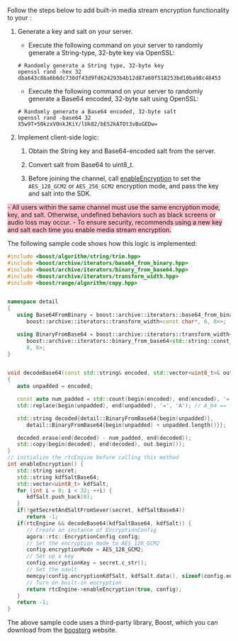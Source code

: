 <PlatformWrapper platform="windows">

Follow the steps below to add built-in media stream encryption functionality to your <Vpl k="CLIENT" /> :

1. Generate a key and salt on your server.

    - Execute the following command on your server to randomly generate a String-type, 32-byte key via OpenSSL:
    ```shell
    # Randomly generate a String type, 32-byte key
    openssl rand -hex 32
    dba643c8ba6b6dc738df43d9fd624293b4b12d87a60f518253bd10ba98c48453
    ```
    - Execute the following command on your server to randomly generate a Base64 encoded, 32-byte salt using OpenSSL:
    ```shell
    # Randomly generate a Base64 encoded, 32-byte salt
    openssl rand -base64 32
    X5w9T+50kzxVOnkJKiY/lUk82/bES2kATOt3vBuGEDw=
    ```
1. Implement client-side logic:

    1. Obtain the String key and Base64-encoded salt from the server.

    1. Convert salt from Base64 to uint8_t.

    1. Before joining the channel, call [enableEncryption](https://api-ref.agora.io/en/video-sdk/cpp/4.x/API/class_irtcengine.html#api_irtcengine_enableencryption) to set the `AES_128_GCM2` or `AES_256_GCM2` encryption mode, and pass the key and salt into the SDK.

<Admonition type="caution" title="note" style="background-color:pink">
- All users within the same channel must use the same encryption mode, key, and salt. Otherwise, undefined behaviors such as black screens or audio loss may occur.
- To ensure security, <Vg k="COMPANY" /> recommends using a new key and salt each time you enable media stream encryption.
</Admonition>

The following sample code shows how this logic is implemented:
```cpp
#include <boost/algorithm/string/trim.hpp>
#include <boost/archive/iterators/base64_from_binary.hpp>
#include <boost/archive/iterators/binary_from_base64.hpp>
#include <boost/archive/iterators/transform_width.hpp>
#include <boost/range/algorithm/copy.hpp>


namespace detail
{
   using Base64FromBinary = boost::archive::iterators::base64_from_binary<
      boost::archive::iterators::transform_width<const char*, 6, 8>>;

   using BinaryFromBase64 = boost::archive::iterators::transform_width<
      boost::archive::iterators::binary_from_base64<std::string::const_iterator>,
      8, 6>;
}


void decodeBase64(const std::string& encoded, std::vector<uint8_t>& out)
{
   auto unpadded = encoded;

   const auto num_padded = std::count(begin(encoded), end(encoded), '=');
   std::replace(begin(unpadded), end(unpadded), '=', 'A'); // A_64 == \0

   std::string decoded{detail::BinaryFromBase64{begin(unpadded)},
      detail::BinaryFromBase64{begin(unpadded) + unpadded.length()}};

   decoded.erase(end(decoded) - num_padded, end(decoded));
   std::copy(begin(decoded), end(decoded), out.begin());
}
// initialize the rtcEngine before calling this method
int enableEncryption() {
   std::string secret;
   std::string kdfSaltBase64;
   std::vector<uint8_t> kdfSalt;
   for (int i = 0; i < 32; ++i) {
      kdfSalt.push_back(0);
   }
   if(!getSecretAndSaltFromSever(secret, kdfSaltBase64))
      return -1;
   if(rtcEngine && decodeBase64(kdfSaltBase64, kdfSalt)) {
      // Create an instance of EncryptionConfig
      agora::rtc::EncryptionConfig config;
      // Set the encryption mode to AES_128_GCM2
      config.encryptionMode = AES_128_GCM2;
      // Set up a key
      config.encryptionKey = secret.c_str();
      // Set the sault
      memcpy(config.encryptionKdfSalt, kdfSalt.data(), sizeof(config.encryptionKdfSalt));
      // Turn on built-in encryption
      return rtcEngine->enableEncryption(true, config);
   }
   return -1;
}
```
The above sample code uses a third-party library, Boost, which you can download from the [boostorg](https://boostorg.jfrog.io/artifactory/main/release/) website.
</PlatformWrapper>